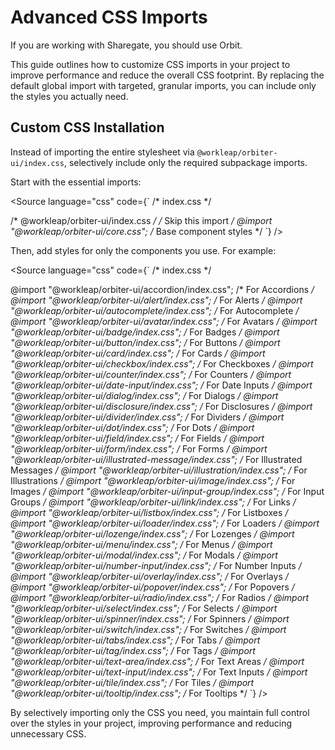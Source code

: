 
<Meta
    title="Advanced CSS Imports"
    id="AdvancedCSSImports"
/>

# Advanced CSS Imports

<Banner>If you are working with Sharegate, you should use <ExternalLink href="https://orbit.sharegate.design/">Orbit</ExternalLink>.</Banner>

This guide outlines how to customize CSS imports in your project to improve performance and reduce the overall CSS footprint. By replacing the default global import with targeted, granular imports, you can include only the styles you actually need.

## Custom CSS Installation

Instead of importing the entire stylesheet via `@workleap/orbiter-ui/index.css`, selectively include only the required subpackage imports.

Start with the essential imports:

<Source language="css" code={`
/* index.css */

/* @workleap/orbiter-ui/index.css */ /* Skip this import */
@import "@workleap/orbiter-ui/core.css"; /* Base component styles */
`} />

Then, add styles for only the components you use. For example:

<Source language="css" code={`
/* index.css */

@import "@workleap/orbiter-ui/accordion/index.css"; /* For Accordions */
@import "@workleap/orbiter-ui/alert/index.css"; /* For Alerts */
@import "@workleap/orbiter-ui/autocomplete/index.css"; /* For Autocomplete */
@import "@workleap/orbiter-ui/avatar/index.css"; /* For Avatars */
@import "@workleap/orbiter-ui/badge/index.css"; /* For Badges */
@import "@workleap/orbiter-ui/button/index.css"; /* For Buttons */
@import "@workleap/orbiter-ui/card/index.css"; /* For Cards */
@import "@workleap/orbiter-ui/checkbox/index.css"; /* For Checkboxes */
@import "@workleap/orbiter-ui/counter/index.css"; /* For Counters */
@import "@workleap/orbiter-ui/date-input/index.css"; /* For Date Inputs */
@import "@workleap/orbiter-ui/dialog/index.css"; /* For Dialogs */
@import "@workleap/orbiter-ui/disclosure/index.css"; /* For Disclosures */
@import "@workleap/orbiter-ui/divider/index.css"; /* For Dividers */
@import "@workleap/orbiter-ui/dot/index.css"; /* For Dots */
@import "@workleap/orbiter-ui/field/index.css"; /* For Fields */
@import "@workleap/orbiter-ui/form/index.css"; /* For Forms */
@import "@workleap/orbiter-ui/illustrated-message/index.css"; /* For Illustrated Messages */
@import "@workleap/orbiter-ui/illustration/index.css"; /* For Illustrations */
@import "@workleap/orbiter-ui/image/index.css"; /* For Images */
@import "@workleap/orbiter-ui/input-group/index.css"; /* For Input Groups */
@import "@workleap/orbiter-ui/link/index.css"; /* For Links */
@import "@workleap/orbiter-ui/listbox/index.css"; /* For Listboxes */
@import "@workleap/orbiter-ui/loader/index.css"; /* For Loaders */
@import "@workleap/orbiter-ui/lozenge/index.css"; /* For Lozenges */
@import "@workleap/orbiter-ui/menu/index.css"; /* For Menus */
@import "@workleap/orbiter-ui/modal/index.css"; /* For Modals */
@import "@workleap/orbiter-ui/number-input/index.css"; /* For Number Inputs */
@import "@workleap/orbiter-ui/overlay/index.css"; /* For Overlays */
@import "@workleap/orbiter-ui/popover/index.css"; /* For Popovers */
@import "@workleap/orbiter-ui/radio/index.css"; /* For Radios */
@import "@workleap/orbiter-ui/select/index.css"; /* For Selects */
@import "@workleap/orbiter-ui/spinner/index.css"; /* For Spinners */
@import "@workleap/orbiter-ui/switch/index.css"; /* For Switches */
@import "@workleap/orbiter-ui/tabs/index.css"; /* For Tabs */
@import "@workleap/orbiter-ui/tag/index.css"; /* For Tags */
@import "@workleap/orbiter-ui/text-area/index.css"; /* For Text Areas */
@import "@workleap/orbiter-ui/text-input/index.css"; /* For Text Inputs */
@import "@workleap/orbiter-ui/tile/index.css"; /* For Tiles */
@import "@workleap/orbiter-ui/tooltip/index.css"; /* For Tooltips */
`} />

By selectively importing only the CSS you need, you maintain full control over the styles in your project, improving performance and reducing unnecessary CSS.


